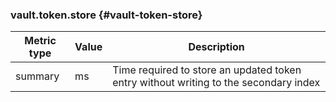 ### vault.token.store {#vault-token-store}

Metric type | Value | Description
----------- | ----- | -----------
summary     | ms    | Time required to store an updated token entry without writing to the secondary index
